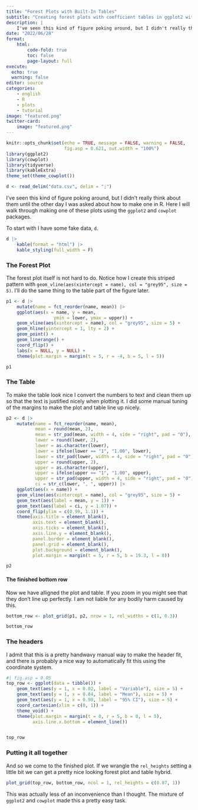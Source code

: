 ```yaml
---
title: "Forest Plots with Built-In Tables"
subtitle: "Creating forest plots with coefficient tables in ggplot2 with cowplot"
description: |
    I've seen this kind of figure poking around, but I didn't really think about them until the other day I was asked about how to make one in R. Here I will walk through making one of these plots using the `ggplot2` and `cowplot` packages.
date: "2022/06/28"
format: 
    html:
        code-fold: true
        toc: false
        page-layout: full
execute: 
  echo: true
  warning: false
editor: source
categories:
    - english
    - R
    - plots
    - tutorial
image: "featured.png"
twitter-card:
    image: "featured.png"
---
```



```r
knitr::opts_chunk$set(echo = TRUE, message = FALSE, warning = FALSE,
                      fig.asp = 0.621, out.width = "100%")
library(ggplot2)
library(cowplot)
library(tidyverse)
library(kableExtra)
theme_set(theme_cowplot())
```

```r
d <- read_delim("data.csv", delim = ";")
```

I've seen this kind of figure poking around, but I didn't really think about them until the other day I was asked about how to make one in R. Here I will walk through making one of these plots using the `ggplot2` and `cowplot` packages.

To start with I have some fake data, `d`.



```r
d |> 
    kable(format = "html") |> 
    kable_styling(full_width = F)
```


### The Forest Plot

The forest plot itself is not hard to do. Notice how I create this striped pattern with ` geom_vline(aes(xintercept = name), col = "grey95", size = 5)`. I'll do the same thing to the table part of the figure later.

```r
p1 <- d |> 
    mutate(name = fct_reorder(name, mean)) |> 
    ggplot(aes(x = name, y = mean,
                  ymin = lower, ymax = upper)) +
    geom_vline(aes(xintercept = name), col = "grey95", size = 5) +
    geom_hline(yintercept = 1, lty = 2) +
    geom_point() +
    geom_linerange() +
    coord_flip() +
    labs(x = NULL, y = NULL) +
    theme(plot.margin = margin(t = 5, r = -4, b = 5, l = 5))

p1
```

### The Table

To make the table look nice I convert the numbers to text and clean them up so that the text is justified nicely when plotting it. I did some manual tuning of the margins to make the plot and table line up nicely. 

```r
p2 <- d |> 
    mutate(name = fct_reorder(name, mean),
           mean = round(mean, 2),
           mean = str_pad(mean, width = 4, side = "right", pad = "0"),
           lower = round(lower, 2),
           lower = as.character(lower),
           lower = ifelse(lower == "1", "1.00", lower),
           lower = str_pad(lower, width = 4, side = "right", pad = "0"),
           upper = round(upper, 2),
           upper = as.character(upper),
           upper = ifelse(upper == "1", "1.00", upper),
           upper = str_pad(upper, width = 4, side = "right", pad = "0"),
           ci = str_c(lower, ", ", upper)) |> 
    ggplot(aes(x = name)) +
    geom_vline(aes(xintercept = name), col = "grey95", size = 5) +
    geom_text(aes(label = mean, y = 1)) +
    geom_text(aes(label = ci, y = 1.07)) +
    coord_flip(ylim = c(0.99, 1.1)) +
    theme(axis.title = element_blank(),
          axis.text = element_blank(),
          axis.ticks = element_blank(),
          axis.line.y = element_blank(),
          panel.border = element_blank(), 
          panel.grid = element_blank(), 
          plot.background = element_blank(),
          plot.margin = margin(t = 5, r = 5, b = 19.3, l = 0))

p2
```

#### The finished bottom row

Now we have alligned the plot and table. If you zoom in you might see that they don't line up perfectly. I am not liable for any bodily harm caused by this.

```r
bottom_row <- plot_grid(p1, p2, nrow = 1, rel_widths = c(1, 0.3)) 

bottom_row
```

### The headers

I admit that this is a pretty handwavy manual way to make the header fit, and there is probably a nice way to automatically fit this using the coordinate system. 

```r
#| fig.asp = 0.05
top_row <- ggplot(data = tibble()) +
    geom_text(aes(y = 1, x = 0.02, label = "Variable"), size = 5) +
    geom_text(aes(y = 1, x = 0.84, label = "Mean"), size = 5) +
    geom_text(aes(y = 1, x = 0.98, label = "95% CI"), size = 5) +
    coord_cartesian(xlim = c(0, 1)) +
    theme_void() +
    theme(plot.margin = margin(t = 0, r = 5, b = 0, l = 5),
          axis.line.x.bottom = element_line())


top_row
```


### Putting it all together

And so we come to the finished plot. If we wrangle the `rel_heights` setting a little bit we can get a pretty nice looking forest plot and table hybrid.

```r
plot_grid(top_row, bottom_row, ncol = 1, rel_heights = c(0.07, 1))
```

This was actually less of an inconvenience than I thought. The mixture of `ggplot2` and `cowplot` made this a pretty easy task.
